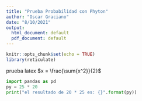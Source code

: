 ```yaml
---
title: "Prueba Probabilidad con Phyton"
author: "Oscar Graciano"
date: "8/10/2021"
output:
  html_document: default
  pdf_document: default
---
```


```r
knitr::opts_chunk$set(echo = TRUE)
library(reticulate)
```

prueba latex $x = \frac{\sum{x^2}}{2}$
```python
import pandas as pd
py = 25 * 20
print("el resultado de 20 * 25 es: {}".format(py))
```

